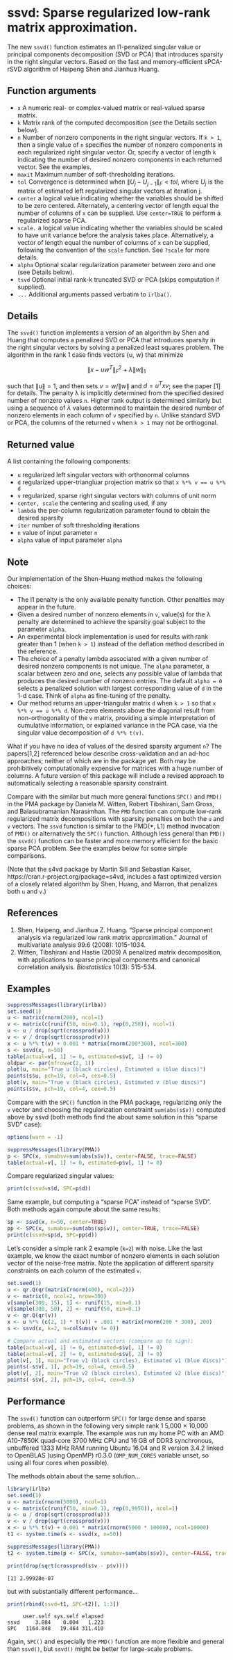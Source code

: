 # ssvd: Sparse regularized low-rank matrix approximation.

The new `ssvd()` function estimates an l1-penalized singular value or
principal components decomposition (SVD or PCA) that introduces sparsity in the
right singular vectors. Based on the fast and memory-efficient sPCA-rSVD
algorithm of Haipeng Shen and Jianhua Huang.

## Function arguments

- `x` A numeric real- or complex-valued matrix or real-valued sparse matrix.
- `k` Matrix rank of the computed decomposition (see the Details section below).
- `n` Number of nonzero components in the right singular vectors. If `k > 1`,
        then a single value of `n` specifies the number of nonzero components
        in each regularized right singular vector. Or, specify a vector of length
        `k` indicating the number of desired nonzero components in each
        returned vector. See the examples.
- `maxit` Maximum number of soft-thresholding iterations.
- `tol` Convergence is determined when $\|U_j - U_{j-1}\|_F < tol$,
        where $U_j$ is the matrix of estimated left regularized singular vectors at iteration j.
- `center` a logical value indicating whether the variables should be
        shifted to be zero centered. Alternately, a centering vector of length
        equal the number of columns of `x` can be supplied. Use `center=TRUE`
        to perform a regularized sparse PCA.
- `scale.` a logical value indicating whether the variables should be
        scaled to have unit variance before the analysis takes place.
        Alternatively, a vector of length equal the number of columns of
        `x` can be supplied, following the convention of the `scale`
        function.  See `?scale` for more details.
- `alpha` Optional  scalar regularization parameter between zero and one (see Details below).
- `tsvd` Optional initial rank-k truncated SVD or PCA (skips computation if supplied).
- `...` Additional arguments passed verbatim to `irlba()`.


## Details

The `ssvd()` function implements a version of an algorithm by Shen and
Huang that computes a penalized SVD or PCA that introduces sparsity in the
right singular vectors by solving a penalized least squares problem.  The
algorithm in the rank 1 case finds vectors {u, w} that minimize

$$\|x - u w^T\|_F^2 + \lambda \|w\|_1$$

such that $\|u\| = 1$, and then sets $v = w / \|w\|$ and $d = u^T x v$; see
the paper [1] for details. The penalty &lambda; is implicitly determined from
the specified desired number of nonzero values `n`.  Higher rank output is
determined similarly but using a sequence of $\lambda$ values
determined to maintain the desired number of nonzero elements in each column of
`v` specified by `n`.  Unlike standard SVD or PCA, the columns of the
returned `v` when `k > 1` may not be orthogonal.

## Returned value

A list containing the following components:

- `u` regularized left singular vectors with orthonormal columns
- `d` regularized upper-triangluar projection matrix so that `x %*% v == u %*% d`
- `v` regularized, sparse right singular vectors with columns of unit norm
- `center, scale` the centering and scaling used, if any
- `lambda` the per-column regularization parameter found to obtain the desired sparsity
- `iter` number of soft thresholding iterations
- `n` value of input parameter `n`
- `alpha` value of input parameter `alpha`


## Note

Our implementation of the Shen-Huang method makes the following choices:

- The l1 penalty is the only available penalty function. Other penalties may appear in the future.
- Given a desired number of nonzero elements in `v`, value(s) for the &lambda;
      penalty are determined to achieve the sparsity goal subject to the parameter `alpha`.
- An experimental block implementation is used for results with rank greater than 1 (when `k > 1`)
      instead of the deflation method described in the reference.
- The choice of a penalty lambda associated with a given number of desired nonzero
      components is not unique. The `alpha` parameter, a scalar between zero and one,
      selects any possible value of lambda that produces the desired number of
      nonzero entries. The default `alpha = 0` selects a penalized solution with
      largest corresponding value of `d` in the 1-d case. Think of `alpha` as
      fine-tuning of the penalty.
- Our method returns an upper-triangular matrix `d` when `k > 1` so
      that `x %*% v == u %*% d`. Non-zero
      elements above the diagonal result from non-orthogonality of the `v` matrix,
      providing a simple interpretation of cumulative information, or explained variance
      in the PCA case, via the singular value decomposition of `d %*% t(v)`.

What if you have no idea of values of the desired sparsity argument `n`?  The
papers[1,2] referenced below describe cross-validation and an ad-hoc
approaches; neither of which are in the package yet. Both may be prohibitively
computationally expensive for matrices with a huge number of columns. A future
version of this package will include a revised approach to automatically
selecting a reasonable sparsity constraint.

Compare with the similar but much more general functions `SPC()` and `PMD()` in
the PMA package by Daniela M. Witten, Robert Tibshirani, Sam Gross, and
Balasubramanian Narasimhan.  The `PMD` function can compute low-rank
regularized matrix decompositions with sparsity penalties on both the `u` and
`v` vectors. The `ssvd` function is similar to the PMD(&midast;, L1) method
invocation of `PMD()` or alternatively the `SPC()` function.  Although less general
than `PMD()` the `ssvd()` function can be faster and more memory efficient for
the basic sparse PCA problem.  See the examples below for some simple comparisons.

(Note that the s4vd package by Martin Sill and Sebastian Kaiser,
https://cran.r-project.org/package=s4vd, includes a fast optimized version of a
closely related algorithm by Shen, Huang, and Marron, that penalizes both `u`
and `v`.)

## References

1. Shen, Haipeng, and Jianhua Z. Huang. "Sparse principal component analysis via regularized low rank matrix approximation." Journal of multivariate analysis 99.6 (2008): 1015-1034.
2. Witten, Tibshirani and Hastie (2009) A penalized matrix decomposition, with applications to sparse principal components and canonical correlation analysis. _Biostatistics_ 10(3): 515-534.

## Examples

```r
suppressMessages(library(irlba))
set.seed(1)
u <- matrix(rnorm(200), ncol=1)
v <- matrix(c(runif(50, min=0.1), rep(0,250)), ncol=1)
u <- u / drop(sqrt(crossprod(u)))
v <- v / drop(sqrt(crossprod(v)))
x <- u %*% t(v) + 0.001 * matrix(rnorm(200*300), ncol=300)
s <- ssvd(x, n=50)
table(actual=v[, 1] != 0, estimated=s$v[, 1] != 0)
oldpar <- par(mfrow=c(2, 1))
plot(u, main="True u (black circles), Estimated u (blue discs)")
points(s$u, pch=19, col=4, cex=0.5)
plot(v, main="True v (black circles), Estimated v (blue discs)")
points(s$v, pch=19, col=4, cex=0.5)
```

Compare with the `SPC()` function in the PMA package, regularizing only the `v`
vector and choosing the regularization constraint `sum(abs(s$v))` computed
above by ssvd (both methods find the about same solution in this "sparse SVD"
case):
```r
options(warn = -1)
```
```r
suppressMessages(library(PMA))
p <- SPC(x, sumabsv=sum(abs(s$v)), center=FALSE, trace=FALSE)
table(actual=v[, 1] != 0, estimated=p$v[, 1] != 0)
```

Compare regularized singular values:
```r
print(c(ssvd=s$d, SPC=p$d))
```

Same example, but computing a "sparse PCA" instead of "sparse SVD". Both methods
again compute about the same results:
```r
sp <- ssvd(x, n=50, center=TRUE)
pp <- SPC(x, sumabsv=sum(abs(sp$v)), center=TRUE, trace=FALSE)
print(c(ssvd=sp$d, SPC=pp$d))
```


Let's consider a simple rank 2 example (`k=2`) with noise. Like the last
example, we know the exact number of nonzero elements in each solution vector
of the noise-free matrix. Note the application of different sparsity
constraints on each column of the estimated `v`.

```r
set.seed(1)
u <- qr.Q(qr(matrix(rnorm(400), ncol=2)))
v <- matrix(0, ncol=2, nrow=300)
v[sample(300, 15), 1] <- runif(15, min=0.1)
v[sample(300, 50), 2] <- runif(50, min=0.1)
v <- qr.Q(qr(v))
x <- u %*% (c(2, 1) * t(v)) + .001 * matrix(rnorm(200 * 300), 200)
s <- ssvd(x, k=2, n=colSums(v != 0))

# Compare actual and estimated vectors (compare up to sign):
table(actual=v[, 1] != 0, estimated=s$v[, 1] != 0)
table(actual=v[, 2] != 0, estimated=s$v[, 2] != 0)
plot(v[, 1], main="True v1 (black circles), Estimated v1 (blue discs)")
points(-s$v[, 1], pch=19, col=4, cex=0.5)
plot(v[, 2], main="True v2 (black circles), Estimated v2 (blue discs)")
points(-s$v[, 2], pch=19, col=4, cex=0.5)
```


## Performance

The `ssvd()` function can outperform `SPC()` for large dense and sparse
problems, as shown in the following very simple rank 1 5,000 &times; 10,000
dense real matrix example.  The example was run my home PC with an AMD
A10-7850K quad-core 3700 MHz CPU and 16 GB of DDR3 synchronous, unbuffered 1333
MHz RAM running Ubuntu 16.04 and R version 3.4.2 linked to OpenBLAS (using
OpenMP) r0.3.0 (`OMP_NUM_CORES` variable unset, so using all four cores when
possible).

The methods obtain about the same solution...
```r
library(irlba)
set.seed(1)
u <- matrix(rnorm(5000), ncol=1)
v <- matrix(c(runif(50, min=0.1), rep(0,9950)), ncol=1)
u <- u / drop(sqrt(crossprod(u)))
v <- v / drop(sqrt(crossprod(v)))
x <- u %*% t(v) + 0.001 * matrix(rnorm(5000 * 10000), ncol=10000)
t1 <- system.time(s <- ssvd(x, n=50))

suppressMessages(library(PMA))
t2 <- system.time(p <- SPC(x, sumabsv=sum(abs(s$v)), center=FALSE, trace=FALSE))

print(drop(sqrt(crossprod(s$v - p$v))))
```
```
[1] 2.99928e-07
```

but with substantially different performance...
```r
print(rbind(ssvd=t1, SPC=t2)[, 1:3])
```
```
     user.self sys.self elapsed
ssvd     3.884    0.004   1.223
SPC   1164.848   19.464 311.410
```

Again, `SPC()` and especially the `PMD()` function are more flexible and
general than `ssvd()`, but `ssvd()` might be better for large-scale problems.
